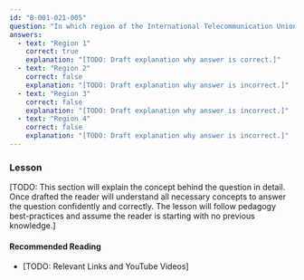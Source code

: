 ```yaml
---
id: "B-001-021-005"
question: "In which region of the International Telecommunication Union are Europe and Africa located?"
answers:
  - text: "Region 1"
    correct: true
    explanation: "[TODO: Draft explanation why answer is correct.]"
  - text: "Region 2"
    correct: false
    explanation: "[TODO: Draft explanation why answer is incorrect.]"
  - text: "Region 3"
    correct: false
    explanation: "[TODO: Draft explanation why answer is incorrect.]"
  - text: "Region 4"
    correct: false
    explanation: "[TODO: Draft explanation why answer is incorrect.]"
---
```


### Lesson

[TODO: This section will explain the concept behind the question in detail. Once drafted the reader will understand all necessary concepts to answer the question confidently and correctly. The lesson will follow pedagogy best-practices and assume the reader is starting with no previous knowledge.]

#### Recommended Reading

- [TODO: Relevant Links and YouTube Videos]
